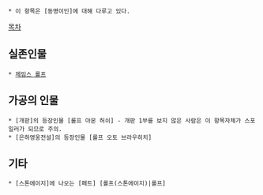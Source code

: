  * 이 항목은 [동명이인]에 대해 다루고 있다.

[[목차]]

== 실존인물 ==
 * [[제임스 롤프]]
== 가공의 인물 ==
 * [개판]의 등장인물 [롤프 아몬 허쉬] - 개판 1부를 보지 않은 사람은 이 항목자체가 스포일러가 되므로 주의.
 * [은하영웅전설]의 등장인물 [롤프 오토 브라우히치]

== 기타 ==
 * [스톤에이지]에 나오는 [페트] [롤프(스톤에이지)|롤프]



